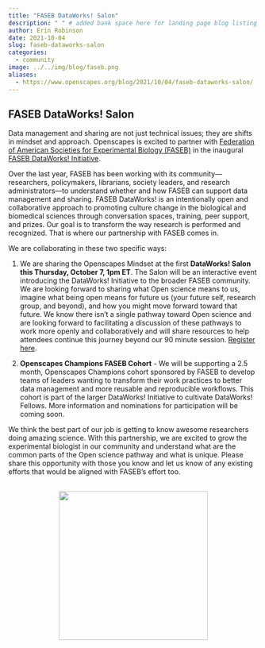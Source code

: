 ```yaml
---
title: "FASEB DataWorks! Salon"
description: " " # added bank space here for landing page blog listing (will print first few lines of blog if not)
author: Erin Robinson
date: 2021-10-04
slug: faseb-dataworks-salon
categories:
  - community
image: ../../img/blog/faseb.png
aliases: 
  - https://www.openscapes.org/blog/2021/10/04/faseb-dataworks-salon/
---
```


## FASEB DataWorks! Salon

Data management and sharing are not just technical issues; they are shifts in mindset and approach. Openscapes is excited to partner with [Federation of American Societies for Experimental Biology (FASEB)](https://www.faseb.org/) in the inaugural [FASEB DataWorks! Initiative](https://www.faseb.org/Science-Policy-and-Advocacy/Communicating-Science/Promoting-Data-Sharing-and-Reuse-Announcing-FASEBs-New-DataWorks-Initiative?utm_source=iContact&utm_medium=email&utm_campaign=faseb-office-of-public-affairs&utm_content=The+Washington+Update_09.16.2021). 

Over the last year, FASEB has been working with its community—researchers, policymakers, librarians, society leaders, and research administrators—to understand whether and how FASEB can support data management and sharing. FASEB DataWorks! is an intentionally open and collaborative approach to promoting culture change in the biological and biomedical sciences through conversation spaces, training, peer support, and prizes. Our goal is to transform the way research is performed and recognized. That is where our partnership with FASEB comes in. 

We are collaborating in these two specific ways:  

1. We are sharing the Openscapes Mindset at the first **DataWorks! Salon this Thursday, October 7, 1pm ET**. The Salon will be an interactive event introducing the DataWorks! Initiative to the broader FASEB community. We are looking forward to sharing what Open science means to us, imagine what being open means for future us (your future self, research group, and beyond), and how you might move forward toward that future. We know there isn’t a single pathway toward Open science and are looking forward to facilitating a discussion of these pathways to work more openly and collaboratively and will share resources to help attendees continue this journey beyond our 90 minute session.  [Register here](https://zoom.us/meeting/register/tJMscO6trjsrEtXnAumLngDhotvEG-NvNyaS).

2. **Openscapes Champions FASEB Cohort** - We will be supporting a 2.5 month, Openscapes Champions cohort sponsored by FASEB to develop teams of leaders wanting to transform their work practices to better data management and more reusable and reproducible workflows. This cohort is part of the larger DataWorks! Initiative to cultivate DataWorks! Fellows. More information and nominations for participation will be coming soon.

We think the best part of our job is getting to know awesome researchers doing amazing science. With this partnership, we are excited to grow the experimental biologist in our community and understand what are the common parts of the Open science pathway and what is unique. Please share this opportunity with those you know and let us know of any existing efforts that would be aligned with FASEB’s effort too. 

<br>
<center>
  <a> <img src="/img/blog/faseb.png" width="300px"></a>
</center>
<br>

